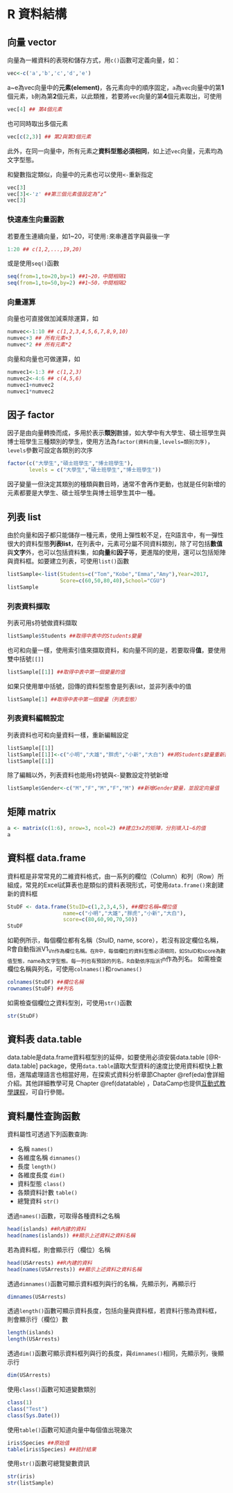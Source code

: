 # R 資料結構 {#RDataStructure}

## 向量 vector
向量為一維資料的表現和儲存方式，用`c()`函數可定義向量，如：
```r
vec<-c('a','b','c','d','e')
```
a~e為vec向量中的**元素(element)**，各元素向中的順序固定，`a`為`vec`向量中的第**1**個元素，`b`則為第**2**個元素，以此類推，若要將`vec`向量的第**4**個元素取出，可使用
```r
vec[4] ## 第4個元素
```
也可同時取出多個元素
```r
vec[c(2,3)] ## 第2與第3個元素
```
此外，在同一向量中，所有元素之**資料型態必須相同**，如上述`vec`向量，元素均為文字型態。

和變數指定類似，向量中的元素也可以使用`<-`重新指定
```r
vec[3]
vec[3]<-'z' ##第三個元素值設定為“z”
vec[3] 
```
### 快速產生向量函數
若要產生連續向量，如1~20，可使用`:`來串連首字與最後一字
```r
1:20 ## c(1,2,...,19,20)
```
或是使用`seq()`函數

```r
seq(from=1,to=20,by=1) ##1~20，中間相隔1
seq(from=1,to=50,by=2) ##1~50，中間相隔2
```

### 向量運算
向量也可直接做加減乘除運算，如
```r
numvec<-1:10 ## c(1,2,3,4,5,6,7,8,9,10)
numvec+3 ## 所有元素+3
numvec*2 ## 所有元素*2
```
向量和向量也可做運算，如
```r
numvec1<-1:3 ## c(1,2,3)
numvec2<-4:6 ## c(4,5,6)
numvec1+numvec2
numvec1*numvec2
```

## 因子 factor
因子是由向量轉換而成，多用於表示**類別**數據，如大學中有大學生、碩士班學生與博士班學生三種類別的學生，使用方法為`factor(資料向量,levels=類別次序)`，`levels`參數可設定各類別的次序
```r
factor(c("大學生","碩士班學生","博士班學生"),
       levels = c("大學生","碩士班學生","博士班學生"))
```
因子變量一但決定其類別的種類與數目時，通常不會再作更動，也就是任何新增的元素都要是大學生、碩士班學生與博士班學生其中一種。


## 列表 list
由於向量和因子都只能儲存一種元素，使用上彈性較不足，在R語言中，有一彈性很大的資料型態**列表list**，在列表中，元素可分屬不同資料類別，除了可包括**數值**與**文字**外，也可以包括資料集，如**向量**和**因子**等，更進階的使用，還可以包括矩陣與資料框。如要建立列表，可使用`list()`函數
```r
listSample<-list(Students=c("Tom","Kobe","Emma","Amy"),Year=2017,
                 Score=c(60,50,80,40),School="CGU")
listSample
```

### 列表資料擷取
列表可用`$`符號做資料擷取
```r
listSample$Students ##取得中表中的Students變量
```
也可和向量一樣，使用索引值來擷取資料，和向量不同的是，若要取得**值**，要使用雙中括號`[[]]`
```r
listSample[[1]] ##取得中表中第一個變量的值
```
如果只使用單中括號，回傳的資料型態會是列表list，並非列表中的值
```r
listSample[1] ##取得中表中第一個變量（列表型態）
```


### 列表資料編輯設定
列表資料也可和向量資料一樣，重新編輯設定
```r
listSample[[1]] 
listSample[[1]]<-c("小明","大雄","胖虎","小新","大白") ##將Students變量重新設定
listSample[[1]] 
```

除了編輯以外，列表資料也能用`$`符號與`<-`變數設定符號新增
```r
listSample$Gender<-c("M","F","M","F","M") ##新增Gender變量，並設定向量值
```

## 矩陣 matrix
```r
a <- matrix(c(1:6), nrow=3, ncol=2) ##建立3x2的矩陣，分別填入1~6的值
a
```
## 資料框 data.frame
資料框是非常常見的二維資料格式，由一系列的欄位（Column）和列（Row）所組成，常見的Excel試算表也是類似的資料表現形式，可使用`data.frame()`來創建新的資料框
```r
StuDF <- data.frame(StuID=c(1,2,3,4,5), ##欄位名稱=欄位值
                  name=c("小明","大雄","胖虎","小新","大白"),
                  score=c(80,60,90,70,50))
StuDF 
```
如範例所示，每個欄位都有名稱（StuID, name, score），若沒有設定欄位名稱，R會自動指派V1~Vn作為欄位名稱。在R中，每個欄位的資料型態必須相同，如StuID和score為數值型態，name為文字型態。每一列也有預設的列名，R自動依序指派1~n作為列名。
如需檢查欄位名稱與列名，可使用`colnames()`和`rownames()`

```r
colnames(StuDF) ##欄位名稱
rownames(StuDF) ##列名
```

如需檢查個欄位之資料型別，可使用`str()`函數
```r
str(StuDF) 
```


## 資料表 data.table
data.table是data.frame資料框型別的延伸，如要使用必須安裝data.table [@R-data.table] package，使用`data.table`讀取大型資料的速度比使用資料框快上數倍，進階處理語言也相當好用，在探索式資料分析章節Chapter \@ref(eda)會詳細介紹。其他詳細教學可見 Chapter \@ref(datatable) ，DataCamp也提供[互動式教學課程](https://www.datacamp.com/courses/data-table-data-manipulation-r-tutorial){target="_blank"}，可自行參閱。

## 資料屬性查詢函數
資料屬性可透過下列函數查詢:

- 名稱 `names()`
- 各維度名稱 `dimnames()`
- 長度 `length()`
- 各維度長度 `dim()`
- 資料型態 `class()`
- 各類資料計數 `table()`
- 總覽資料 `str()`

透過`names()`函數，可取得各種資料之名稱
```r
head(islands) ##R內建的資料
head(names(islands)) ##顯示上述資料之資料名稱
```
若為資料框，則會顯示行（欄位）名稱
```r
head(USArrests) ##R內建的資料
head(names(USArrests)) ##顯示上述資料之資料名稱
```
透過`dimnames()`函數可顯示資料框列與行的名稱，先顯示列，再顯示行
```r
dimnames(USArrests) 
```
透過`length()`函數可顯示資料長度，包括向量與資料框，若資料行態為資料框，則會顯示行（欄位）數
```r
length(islands) 
length(USArrests) 
```
透過`dim()`函數可顯示資料框列與行的長度，與`dimnames()`相同，先顯示列，後顯示行
```r
dim(USArrests) 
```
使用`class()`函數可知道變數類別
```r
class(1)
class("Test")
class(Sys.Date())
```

使用`table()`函數可知道向量中每個值出現幾次
```r
iris$Species ##原始值
table(iris$Species) ##統計結果
```
使用`str()`函數可總覽變數資訊
```r
str(iris)
str(listSample)
```

